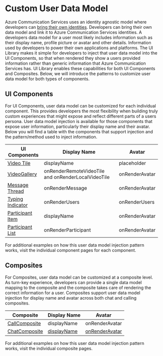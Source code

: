 
<Meta title="Custom User Data Model" />

# Custom User Data Model

Azure Communication Services uses an identity agnostic model where developers can [bring their own identities](https://docs.microsoft.com/azure/communication-services/concepts/identity-model).
Developers can bring their own data model and link it to Azure Communication Services identities.
A developers data model for a user most likely includes information such as their display name, profile picture or avatar and other details. Information used by developers to power their own applications and platforms.
The UI Library makes it simple for developers to inject that user data model into the UI Components, so that when rendered they show a users provided information rather than generic information that Azure Communication Services has.
UI Library enables these capabilities for both UI Components and Composites. Below, we will introduce the patterns to customize user data model for both types of components.

## UI Components

For UI Components, user data model can be customized for each individual component.
This provides developers the most flexibility when building truly custom experiences that might expose and reflect different parts of a users persona.
User data model injection is available for those components that expose user information, particularly their display name and their avatar.
Below you will find a table with the components that support injection and the pattern/method used to inject information.

| UI Components                                                                      | Display Name                                       | Avatar         |
| ---------------------------------------------------------------------------------- | -------------------------------------------------- | -------------- |
| [Video Tile](/?path=/story/ui-components-video-tile--video-tile)                   | displayName                                        | placeholder    |
| [VideoGallery](/?path=/story/ui-components-video-gallery--video-gallery)           | onRenderRemoteVideoTile and onRenderLocalVideoTile | onRenderAvatar |
| [Message Thread](/?path=/story/ui-components-message-thread--message-thread)       | onRenderMessage                                    | onRenderAvatar |
| [Typing Indicator](/?path=/story/ui-components-typing-indicator--typing-indicator) | onRenderUsers                                      | onRenderUsers  |
| [Participant Item](/?path=/story/ui-components-participant-item--participant-item) | displayName                                        | onRenderAvatar |
| [Participant List](/?path=/story/ui-components-participant-list--participant-list) | onRenderParticipant                                | onRenderAvatar |

For additional examples on how this user data model injection pattern works, visit the individual component pages for each component.

## Composites

For Composites, user data model can be customized at a composite level.
As turn-key experience, developers can provide a single data model mapping to the composite and the composite takes care of rendering the correct information for a user.
Composites support user data model injection for display name and avatar across both chat and calling composites.

| Composite                                                              | Display Name                                                                | Avatar                                                                         |
| ---------------------------------------------------------------------- | --------------------------------------------------------------------------- | ------------------------------------------------------------------------------ |
| [CallComposite](/?path=/story/composites-callcomposite--basic-example) | displayName                                                                 | onRenderAvatar                                                                 |
| [ChatComposite](/?path=/story/composites-chatcomposite--basic-example) | [displayName](/?path=/docs/composites-chat--basic-canvas#custom-data-model) | [onRenderAvatar](/?path=/docs/composites-chat--basic-canvas#custom-data-model) |

For additional examples on how this user data model injection pattern works, visit the individual composite pages.
